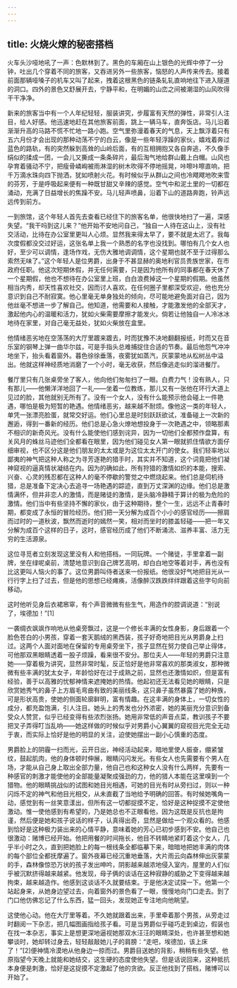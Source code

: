 ```yaml
---
---
---
```

title: 火烧火燎的秘密搭档
---




火车头沙哑地吼了一声：色默林到了。黑色的车厢在山上银色的光辉中停了一分钟，吐出几个穿着不同的旅客，又吞进另外一些旅客，恼怒的人声传来传去。接着前面那辆哑嗓子的机车又叫了起来，拽着这根黑色的链条轧轧直响地往下进入隧道的洞口。四外的景色又舒展开去，宁静平和，在明媚的山峦之间被潮湿的山风吹得干干净净。

新来的旅客当中有一个人年纪轻轻，服装讲究，步履富有天然的弹性，非常引人注目，给人好感。他迅速地赶在其他旅客前面，跳上一辆马车，直奔饭店。马儿沿着渐渐升高的马路不慌不忙地一路小跑。空气里弥漫着春天的气息，天上飘浮着只有五六月份才会出现的那种动荡不宁的白云，像是一些年轻浮躁的家伙，嬉戏着奔过蓝色的路轨，有的突然躲到高耸的山岭后面，有的互相拥抱又各自奔逃，不久像手绢似的揉成一团，一会儿又撕成一条条碎片，最后淘气地给群山戴上白帽。山风也孕育着骚动不宁，把瘦骨嶙峋被雨淋湿的树木吹得不停地摇晃，咔嚓咔嚓直响，把千万滴水珠向四下抛洒，犹如喷射火花。有时候似乎从群山之间也冷飕飕地吹来雪的芬芳，于是呼吸起来便有一种既甘甜又辛辣的感觉。空气中和泥土里的一切都在涌动，充满了日益增长的焦躁不安。马儿轻声喷鼻，沿着下山的道路奔跑，铃声远远传到前方。

一到旅馆，这个年轻人首先去查看已经住下的旅客名单，他很快地扫了一遍，深感失望。“我干吗到这儿来？”他开始不安地问自己，“独自一人待在这山上，没有社交活动，比待在办公室里更叫人心烦。显然我来得太早了，要不就是太迟了。我每次度假都没交过好运，这张名单上我一个熟悉的名字也没找到。哪怕有几个女人也好，至少可以调情，逢场作戏，无伤大雅地调调情，这个星期也就不至于过得那么索然无味了。”这个年轻人是位男爵，出身于不甚显赫的奥地利官员贵族世家，在市政府任职。他这次短期休假，并无任何需要，只是因为他所有的同事都在春天休了一个星期假，他也不想待在办公室里上班，白白浪费掉这一个星期的假期。他虽然相当内秀，却天性喜欢社交，因而讨人喜欢。在任何圈子里都深受欢迎，他也充分意识到自己不耐寂寞。他心里毫无单身独处的倾向，尽可能地避免面对自己，因为他丝毫不想进一步了解自己。他知道，他需要和人接触，才能激发他的全部天才，激起他内心的温暖和活力，犹如火柴需要摩擦才能发火。倘若让他独自一人冷冰冰地待在家里，对自己毫无益处，犹如火柴放在盒里。

他情绪恶劣地在空荡荡的大厅里踱来踱去，时而犹豫不决地翻翻报纸，时而又在音乐室的钢琴上弹一曲华尔兹，可是手指头总难捕捉住合适的节奏。最后他怨气冲冲地坐下，抬头看着窗外。暮色徐徐垂落，夜雾犹如蒸汽，灰蒙蒙地从松树丛中溢出。他就这样神经质地消磨了一个小时，毫无收获，然后像逃走似的溜进餐厅。

餐厅里只有几张桌旁坐了客人，他向他们匆匆扫了一眼。白费力气！没有熟人，只有那儿——他懒洋洋地回了一礼——坐着一位教练，那儿又有一张他在环行大道上见过的脸，其他就别无所有了。没有一个女人，没有什么能预示他会碰上一件艳遇，哪怕是极为短暂的艳遇。他情绪恶劣，越来越不耐烦。像他这一类的年轻人，单凭一张漂亮脸蛋，就常交好运。他们心里总是时刻跃跃欲试，准备碰上一次新的邂逅，得到一番新的经历。他们总是心急火燎地想投身于一次艳遇之中，领略那素不相识的新奇风光。没有什么能使他们感到诧异，因为一切他们全都预作盘算，有关风月的蛛丝马迹他们全都看在眼里，因为他们碰见女人第一眼就抓住情欲方面仔细审视，也不区分这是他们朋友的太太或是为这位太太开门的使女。我们轻率地以鄙夷的神气把这种人称之为寻芳逐艳的猎手时，其实并不知道，这个词竟把他们凝神窥视的逼真情状凝结在内。因为的确如此，所有狩猎的激情如炽的本能，搜索、兴奋、心灵的残忍都在这种人的毫不停歇的警觉之中燃烧起来。他们总是伺机待猎，总是准备下定决心去追寻一场艳遇的踪迹，直到万丈深渊的边缘。他们总是激情满怀，但并非恋人的激情，而是赌徒的激情，是头脑冷静精于算计的极为危险的激情。他们当中有些坚持不懈的家伙，由于这种期待，整个一生，远远不止青春时期，都变成了永恒的冒险经历。他们把一天分解为成百个小小的感官经历——擦肩而过时的一道秋波，飘然而逝时的嫣然一笑，相对而坐时的膝盖轻碰——把一年又分解为成百个这样的日子，这时，感官经历成了他们不断涌流、滋养丰富、活力无穷的生活源泉。

这位寻觅者立刻发现这里没有人和他搭档，一同玩牌。一个赌徒，手里拿着一副牌，坐在绿呢桌前，清楚地意识到自己牌艺高明，却白白地空等着对手，再也没有比这更叫人恼火的事了。这位男爵叫侍者送来一份报纸。他很没好气地把目光从一行行字上扫了过去，但是他的思想已经瘫痪，活像醉汉跌跌绊绊跟着这些字句向前移动。

这时他听见身后衣裙窸窣，有个声音微微有些生气，用造作的腔调说道：“别说了，埃德加！”[1]

一袭绸衣飒飒作响地从他桌旁飘过，这是一个修长丰满的女性身影，身后跟着一个脸色苍白的小男孩，穿着一套天鹅绒的黑西装，孩子好奇地把目光从男爵身上扫过。这两个人面对面地在保留的专用桌旁坐下，孩子显然在努力使自己举止得体，可他那双黑眼睛透着一股子烦躁，看来很不安分。那位夫人——年轻的男爵只注意她——穿着极为讲究，显然非常时髦，反正恰好是他非常喜欢的那类淑女，那种微微有些丰满的犹太女子，年龄恰好在过于成熟之前，显然也还激情如炽，但是富有经验，善于以高雅的忧郁神情来遮掩她的热情。他起初还无法看见她的眼睛，只是欣赏她秀气的鼻子上方眉毛弯曲有致的美丽线条，这只鼻子虽然暴露了她的种族，可是形状高贵，使她的侧面轮廓鲜明，富有情趣。在这丰满的身体上，一切女性的成分，都充盈饱满，引人注目。她头上的秀发也分外浓密，她的美丽充分意识到备受众人赞赏，似乎已经变得有些浓烈张扬。她用非常低的声音点菜，教训孩子不要把叉子弄得叮当乱响——她这样做的时候似乎对男爵小心翼翼的窥视目光完全无动于衷，而实际上恰好是他的明显的关注，迫使她摆出一副小心慎重的态度。

男爵脸上的阴霾一扫而光，云开日出，神经活动起来，暗地里使人振奋，绷紧皱纹，鼓起肌肉，他的身体顿时伸展，眼睛闪闪发光。有些女人也先需要有个男人在场，才能从自己身上取出全部力量，他自己也和这种女人没有什么两样，先要有一种感官的刺激才能使他的全部能量凝聚成强劲的力，他的猎人本能在这里嗅到一个猎物。他的眼睛挑战似的试图和她目光相遇，可她的目光有时从旁扫过，则以一种闪烁不定的神气和他目光相交，从未直截了当地给予明确的回答。有时候她嘴角一动，感觉到有一丝笑意漾出，但所有这一切都捉摸不定，恰好是这种捉摸不定使他激动。惟一使他感到有希望的，乃是她总也不正眼看他，因为这既是反抗也是拘谨，然后便是她和孩子说话的样子，认真得出奇，显然是做给一个观众看的。他感到恰好是这种极力装出来的心情平静，意味着她的芳心已初步感到不安。他自己也很激动：赌博已经开始。他把用餐的时间拖长，他目不转睛地紧盯着这个女人，几乎半小时之久，直到把她脸上的每一根线条全都临摹下来，暗暗地把她丰满的肉体的每个部位全都抚摩遍了。窗外夜幕已经沉重地垂落，大片雨云向森林伸出灰蒙蒙的手，森林像惊恐万状的孩子发出呻吟，阴影越来越浓地侵入室内，屋里的人们似乎被沉默挤得越来越紧。他发现，母子俩的谈话在这种寂静的威胁之下变得越来越拘束，越来越造作。他感到这谈话不久就要结束。于是他决定试探一下。他第一个站起身来，从她身边望过去，向着窗外的景色看了一眼，慢慢地向门口走去。到了门口他仿佛忘记了什么东西，猛一回头，发现她正专注地向他眺望。

这使他心动。他在大厅里等着。不久她就跟着出来，手里牵着那个男孩，从旁走过时翻阅一下杂志，把几幅图画指给孩子看。可是当男爵似乎碰巧走到桌边，假装也在找一本杂志，事实上是想更深地逼视她那双水汪汪的眼睛深处，也许甚至想和她攀谈时，她却转过身去，轻轻敲敲她儿子的肩膀：“走吧，埃德加，该上床了！”[2]便神情冷漠地从他身边一掠而过。男爵目送她的背影，稍稍有些失望。他原指望今天晚上就能和她结交，这生硬的态度使他失望。但是话说回来，这种抵抗本身便是刺激，恰好是这捉摸不定激起了他的贪欲。反正他找到了搭档，赌博可以开始了。